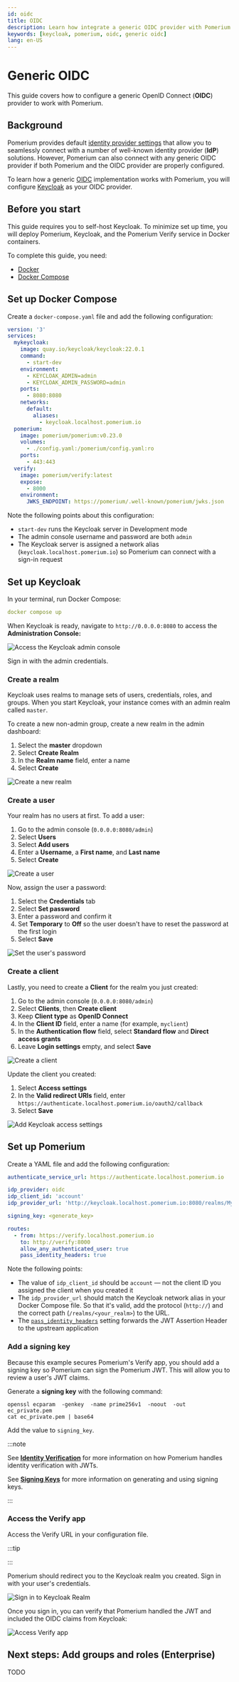 ```yaml
---
id: oidc
title: OIDC
description: Learn how integrate a generic OIDC provider with Pomerium.
keywords: [keycloak, pomerium, oidc, generic oidc]
lang: en-US
---
```



# Generic OIDC

This guide covers how to configure a generic OpenID Connect (**OIDC**) provider to work with Pomerium.

## Background

Pomerium provides default [identity provider settings](/docs/reference/identity-provider-settings) that allow you to seamlessly connect with a number of well-known identity provider (**IdP**) solutions. However, Pomerium can also connect with any generic OIDC provider if both Pomerium and the OIDC provider are properly configured.

To learn how a generic [OIDC](https://openid.net/specs/openid-connect-core-1_0.html) implementation works with Pomerium, you will configure [Keycloak](https://www.keycloak.org/) as your OIDC provider.

## Before you start

This guide requires you to self-host Keycloak. To minimize set up time, you will deploy Pomerium, Keycloak, and the Pomerium Verify service in Docker containers.

To complete this guide, you need:
- [Docker](https://docs.docker.com/install/)
- [Docker Compose](https://docs.docker.com/compose/install/)

## Set up Docker Compose

Create a `docker-compose.yaml` file and add the following configuration:

```yaml title="docker-compose.yaml"
version: '3'
services:
  mykeycloak:
    image: quay.io/keycloak/keycloak:22.0.1
    command:
      - start-dev
    environment:
      - KEYCLOAK_ADMIN=admin
      - KEYCLOAK_ADMIN_PASSWORD=admin
    ports:
      - 8080:8080
    networks:
      default:
        aliases:
          - keycloak.localhost.pomerium.io
  pomerium:
    image: pomerium/pomerium:v0.23.0
    volumes:
      - ./config.yaml:/pomerium/config.yaml:ro
    ports:
      - 443:443
  verify:
    image: pomerium/verify:latest
    expose:
      - 8000
    environment:
      JWKS_ENDPOINT: https://pomerium/.well-known/pomerium/jwks.json
```

Note the following points about this configuration:

- `start-dev` runs the Keycloak server in Development mode
- The admin console username and password are both `admin`
- The Keycloak server is assigned a network alias (`keycloak.localhost.pomerium.io`) so Pomerium can connect with a sign-in request


## Set up Keycloak

In your terminal, run Docker Compose:

```yaml
docker compose up
```

When Keycloak is ready, navigate to `http://0.0.0.0:8080` to access the **Administration Console:**

![Access the Keycloak admin console](./img/oidc/keycloak-admin-console.png)

Sign in with the admin credentials.

### Create a realm

Keycloak uses realms to manage sets of users, credentials, roles, and groups. When you start Keycloak, your instance comes with an admin realm called `master`.

To create a new non-admin group, create a new realm in the admin dashboard:

1. Select the **master** dropdown
1. Select **Create Realm**
1. In the **Realm name** field, enter a name
1. Select **Create**

![Create a new realm](./img/oidc/keycloak-realm.gif)

### Create a user

Your realm has no users at first. To add a user:

1. Go to the admin console (`0.0.0.0:8080/admin`)
1. Select **Users**
1. Select **Add users**
1. Enter a **Username**, a **First name**, and **Last name**
1. Select **Create**

![Create a user](./img/oidc/keycloak-create-a-user.gif)

Now, assign the user a password:

1. Select the **Credentials** tab
1. Select **Set password**
1. Enter a password and confirm it
1. Set **Temporary** to **Off** so the user doesn't have to reset the password at the first login
1. Select **Save**

![Set the user's password](./img/oidc/keycloak-set-password.png)

### Create a client

Lastly, you need to create a **Client** for the realm you just created:

1. Go to the admin console (`0.0.0.0:8080/admin`)
1. Select **Clients**, then **Create client**
1. Keep **Client type** as **OpenID Connect**
1. In the **Client ID** field, enter a name (for example, `myclient`)
1. In the **Authentication flow** field, select **Standard flow** and **Direct access grants**
1. Leave **Login settings** empty, and select **Save**

![Create a client](./img/oidc/keycloak-create-client.gif)

Update the client you created:

1. Select **Access settings**
1. In the **Valid redirect URIs** field, enter `https://authenticate.localhost.pomerium.io/oauth2/callback`
1. Select **Save**

![Add Keycloak access settings](./img/oidc/keycloak-access-settings.png)

## Set up Pomerium

Create a YAML file and add the following configuration:

```yaml title="config.yaml"
authenticate_service_url: https://authenticate.localhost.pomerium.io

idp_provider: oidc
idp_client_id: 'account'
idp_provider_url: 'http://keycloak.localhost.pomerium.io:8080/realms/MyRealm'

signing_key: <generate_key>

routes:
  - from: https://verify.localhost.pomerium.io
    to: http://verify:8000
    allow_any_authenticated_user: true
    pass_identity_headers: true
```

Note the following points:
- The value of `idp_client_id` should be `account` — not the client ID you assigned the client when you created it
- The `idp_provider_url` should match the Keycloak network alias in your Docker Compose file. So that it's valid, add the protocol (`http://`) and the correct path (`/realms/<your_realm>`) to the URL.
- The [`pass_identity_headers`](/docs/reference/routes/pass-identity-headers) setting forwards the JWT Assertion Header to the upstream application


### Add a signing key

Because this example secures Pomerium's Verify app, you should add a signing key so Pomerium can sign the Pomerium JWT. This will allow you to review a user's JWT claims.

Generate a **signing key** with the following command:

```
openssl ecparam  -genkey  -name prime256v1  -noout  -out ec_private.pem
cat ec_private.pem | base64
```

Add the value to `signing_key`.

:::note

See [**Identity Verification**](/docs/capabilities/getting-users-identity) for more information on how Pomerium handles identity verification with JWTs.

See [**Signing Keys**](/docs/reference/signing-key) for more information on generating and using signing keys.

:::

### Access the Verify app

Access the Verify URL in your configuration file.

:::tip

<SelfSignedCertWarning />

:::

Pomerium should redirect you to the Keycloak realm you created. Sign in with your user's credentials.

![Sign in to Keycloak Realm](./img/oidc/keycloak-login.png)

Once you sign in, you can verify that Pomerium handled the JWT and included the OIDC claims from Keycloak:

![Access Verify app](./img/oidc/keycloak-verify-app.png)

## Next steps: Add groups and roles (Enterprise)

TODO
